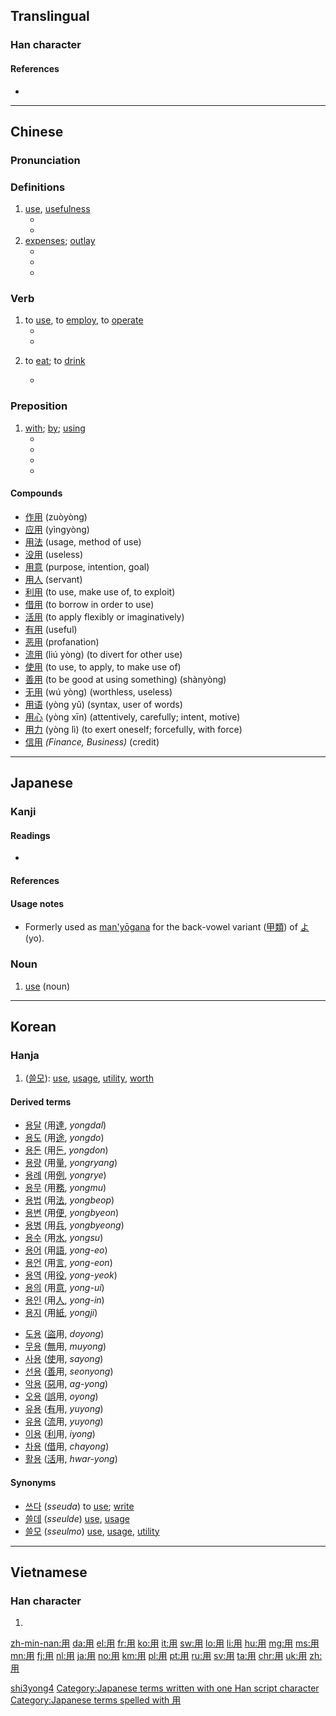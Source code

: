 {{character info/new}}
==Translingual==
{{stroke order|type=animate}}{{Han etyl}}

===Han character===
{{Han char|rn=101|rad=用|as=00|sn=5|four=77220|canj=BQ}}

====References====
* {{Han ref|kx=0755.240|dkj=21703|dj=1166.010|hdz=10097.050|uh=7528|ud=29992|bh=A5CE|bd=42446}}

----

==Chinese==
{{zh-forms}}

===Pronunciation===
{{zh-pron
|m=yòng
|ma=y
|c=jung6
|h=pfs=yung
|mn=ēng/iōng
|mn_note=iōng is literary (文)
|w=3hhion
|mc=y
|oc=y
|cat=v,n,prep}}

===Definitions===
{{zh-hanzi}}

# [[use]], [[usefulness]]
#* {{zh-l|有用|useful}}
#* {{zh-l|没用|useless}}
# [[expenses]]; [[outlay]]
#* {{zh-l|费用/費用|cost, expense}}
#* {{zh-l|用度|expense}}
#* {{zh-l|家用|domestic, expenses}}

===Verb===
{{zh-verb}}

# to [[use]], to [[employ]], to [[operate]]
#* {{zh-usex|你 會 不 會 '''用''' 電腦？|Can you '''use''' a computer?}}
#* {{zh-usex|我 '''用''' 海綿 來 吸 水。|I '''used''' a sponge to draw the water.}}
# {{context|polite|lang=zh}} to [[eat]]; to [[drink]]
#* {{zh-usex|是 喝 茶 的 時間 啦，請 用 一 杯 茶 吧！|It is tea time. Have a cup of tea, please!}}

===Preposition===
{{zh-prep}}

# [[with]]; [[by]]; [[using]]
#* {{zh-usex|用 叉子{zi} 吃 東西{xi}|to eat with a fork}}
#* {{zh-usex|我 '''用''' 筷子 吃飯|I eat food '''with''' chopsticks.}}
#* {{zh-usex|我 '''用''' 濕 抹布 擦 桌子。|I wash the table '''with''' a wet cloth.}}
#* {{zh-usex|我 老板 '''用''' 姓 稱呼 我。|My boss calls me '''by''' my last name.}}

====Compounds====
{{der-top}}
* [[作用]] (zuòyòng)
* [[应用]] (yìngyòng)
* [[用法]] (usage, method of use)
* [[没用]] (useless)
* [[用意]] (purpose, intention, goal)
* [[用人]] (servant)
* [[利用]] (to use, make use of, to exploit)
* [[借用]] (to borrow in order to use)
* [[活用]] (to apply flexibly or imaginatively)
* [[有用]] (useful)
* [[恶用]] (profanation)
* [[流用]] (liú yòng) (to divert for other use)
* [[使用]] (to use, to apply, to make use of)
* [[善用]] (to be good at using something) (shàn​yòng​)
* [[无用]] (wú yòng) (worthless, useless)
* [[用语]] (yòng yǔ) (syntax, user of words)
* [[用心]] (yòng xīn) (attentively, carefully; intent, motive)
* [[用力]] (yòng lì) (to exert oneself; forcefully, with force)
* [[信用]] ''(Finance, Business)'' (credit)
{{der-bottom}}

[[Category:Beginning Mandarin|shi3yong4]]

----

==Japanese==

===Kanji===
{{ja-kanji|rs=用00|grade=2}}

====Readings====
* {{ja-readings|kanon=[[よう]] ([[yō]])|goon=[[ゆう]] ([[yū]])|kun=[[もちいる]] (mochii-ru), from [[もちゐる]] (mochiwi-ru), [[はたらき]] (hataraki), [[もって]] (motte)}}

====References====
{{ja-kref
|ku=4549
|shift=9770
|jis=4D51
|euc=CDD1
|skip=3-2-3
|freq=107
|nelson=2993
|newnelson=3721
|halpern=2976
|kld=1889
|heisig=1181
|tuttle=2r3.1
}}

====Usage notes====
* Formerly used as [[man'yōgana]] for the back-vowel variant ([[甲類]]) of [[よ]] (yo).

===Noun===
{{ja-noun|よう}}

# [[use]] (noun)
#: {{ja-usex|ご用はありませんか。|^ご-よう は ありません か。|Can I do anything for you?; Can/may I help you?}}

[[Category:Japanese terms written with one Han script character]]
[[Category:Japanese terms spelled with 用]]

----

==Korean==

===Hanja===
{{ko-hanja|hangeul=용|eumhun=|mr=yong|y=yong}}

# ([[쓸모]]): [[use]], [[usage]], [[utility]], [[worth]]

====Derived terms====
{{top2}}
* [[용달]] (用[[達]], ''yongdal'')
* [[용도]] (用[[途]], ''yongdo'')
* [[용돈]] (用[[돈]], ''yongdon'')
* [[용량]] (用[[量]], ''yongryang'')
* [[용례]] (用[[例]], ''yongrye'')
* [[용무]] (用[[務]], ''yongmu'')
* [[용법]] (用[[法]], ''yongbeop'')
* [[용변]] (用[[便]], ''yongbyeon'')
* [[용병]] (用[[兵]], ''yongbyeong'')
* [[용수]] (用[[水]], ''yongsu'')
* [[용어]] (用[[語]], ''yong-eo'')
* [[용언]] (用[[言]], ''yong-eon'')
* [[용역]] (用[[役]], ''yong-yeok'')
* [[용의]] (用[[意]], ''yong-ui'')
* [[용인]] (用[[人]], ''yong-in'')
* [[용지]] (用[[紙]], ''yongji'')
{{mid2}}
* [[도용]] ([[盜]]用, ''doyong'')
* [[무용]] ([[無]]用, ''muyong'')
* [[사용]] ([[使]]用, ''sayong'')
* [[선용]] ([[善]]用, ''seonyong'')
* [[악용]] ([[惡]]用, ''ag-yong'')
* [[오용]] ([[誤]]用, ''oyong'')
* [[유용]] ([[有]]用, ''yuyong'')
* [[유용]] ([[流]]用, ''yuyong'')
* [[이용]] ([[利]]用, ''iyong'')
* [[차용]] ([[借]]用, ''chayong'')
* [[활용]] ([[活]]用, ''hwar-yong'')
{{bottom}}

====Synonyms====
* [[쓰다]] (''sseuda'') to [[use]]; [[write]]
* [[쓸데]] (''sseulde'') [[use]], [[usage]]
* [[쓸모]] (''sseulmo'') [[use]], [[usage]], [[utility]]

----

==Vietnamese==

===Han character===
{{vi-hantu|[[dụng]], [[dùng]], [[giùm]], [[rùng]], [[dộng]], [[đụng]], [[giùng]], [[rụng]], [[vùng]]|rs=用00}}

# {{defn|lang=vi|sort=用00}}

[[Category:CJKV radicals| ]]

[[zh-min-nan:用]]
[[da:用]]
[[el:用]]
[[fr:用]]
[[ko:用]]
[[it:用]]
[[sw:用]]
[[lo:用]]
[[li:用]]
[[hu:用]]
[[mg:用]]
[[ms:用]]
[[mn:用]]
[[fj:用]]
[[nl:用]]
[[ja:用]]
[[no:用]]
[[km:用]]
[[pl:用]]
[[pt:用]]
[[ru:用]]
[[sv:用]]
[[ta:用]]
[[chr:用]]
[[uk:用]]
[[zh:用]]
